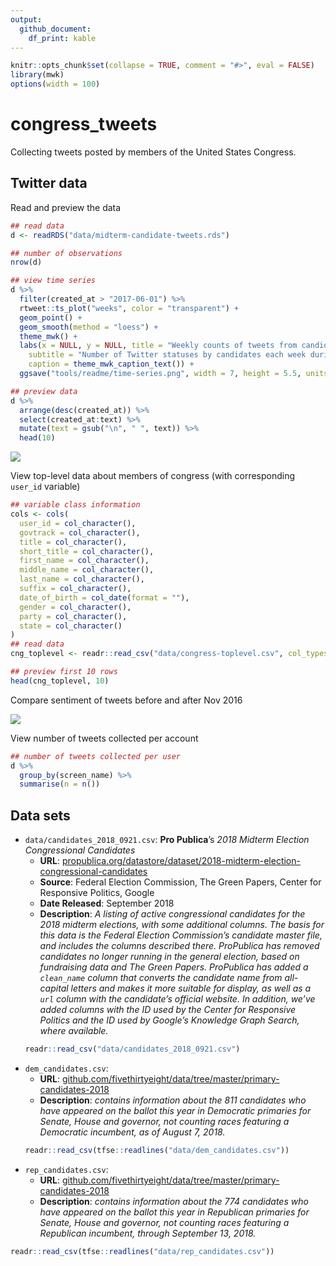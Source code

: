 ```yaml
---
output: 
  github_document:
    df_print: kable
---
```


<!-- README.md is generated from README.Rmd. Please edit that file -->

```r
knitr::opts_chunk$set(collapse = TRUE, comment = "#>", eval = FALSE)
library(mwk)
options(width = 100)
```
# congress_tweets

Collecting tweets posted by members of the United States Congress.

## Twitter data

Read and preview the data

```r
## read data
d <- readRDS("data/midterm-candidate-tweets.rds")

## number of observations
nrow(d)

## view time series
d %>% 
  filter(created_at > "2017-06-01") %>%
  rtweet::ts_plot("weeks", color = "transparent") + 
  geom_point() + 
  geom_smooth(method = "loess") + 
  theme_mwk() + 
  labs(x = NULL, y = NULL, title = "Weekly counts of tweets from candidates for U.S. Congress", 
    subtitle = "Number of Twitter statuses by candidates each week during 2018 midterm elections", 
    caption = theme_mwk_caption_text()) + 
  ggsave("tools/readme/time-series.png", width = 7, height = 5.5, units = "in")

## preview data
d %>%
  arrange(desc(created_at)) %>%
  select(created_at:text) %>%
  mutate(text = gsub("\n", " ", text)) %>%
  head(10)
```

<p style='align:center'><img src='tools/readme/time-series.png' /></p>


View top-level data about members of congress (with corresponding `user_id` variable)

```r
## variable class information
cols <- cols(
  user_id = col_character(),
  govtrack = col_character(),
  title = col_character(),
  short_title = col_character(),
  first_name = col_character(),
  middle_name = col_character(),
  last_name = col_character(),
  suffix = col_character(),
  date_of_birth = col_date(format = ""),
  gender = col_character(),
  party = col_character(),
  state = col_character()
)
## read data
cng_toplevel <- readr::read_csv("data/congress-toplevel.csv", col_types = cols)

## preview first 10 rows
head(cng_toplevel, 10)
```

Compare sentiment of tweets before and after Nov 2016

<p style='align:center'><img src='tools/readme/sent-prepost.png' /></p>

View number of tweets collected per account

```r
## number of tweets collected per user
d %>% 
  group_by(screen_name) %>%
  summarise(n = n())
```


## Data sets

+ `data/candidates_2018_0921.csv`: **Pro Publica**'s *2018 Midterm Election Congressional Candidates*
   - **URL**: [propublica.org/datastore/dataset/2018-midterm-election-congressional-candidates](https://www.propublica.org/datastore/dataset/2018-midterm-election-congressional-candidates)
   - **Source**: Federal Election Commission, The Green Papers, Center for Responsive Politics, Google
   - **Date Released**: September 2018
   - **Description**: *A listing of active congressional candidates for the 2018 midterm elections, with some additional columns. The basis for this data is the Federal Election Commission’s candidate master file, and includes the columns described there. ProPublica has removed candidates no longer running in the general election, based on fundraising data and The Green Papers. ProPublica has added a `clean_name` column that converts the candidate name from all-capital letters and makes it more suitable for display, as well as a `url` column with the candidate's official website. In addition, we’ve added columns with the ID used by the Center for Responsive Politics and the ID used by Google’s Knowledge Graph Search, where available.*
```r
readr::read_csv("data/candidates_2018_0921.csv")
```
   
+ `dem_candidates.csv`: 
   - **URL**: [github.com/fivethirtyeight/data/tree/master/primary-candidates-2018](https://github.com/fivethirtyeight/data/tree/master/primary-candidates-2018)
   - **Description**: *contains information about the 811 candidates who have appeared on the ballot this year in Democratic primaries for Senate, House and governor, not counting races featuring a Democratic incumbent, as of August 7, 2018.*
```r
readr::read_csv(tfse::readlines("data/dem_candidates.csv"))
```

+ `rep_candidates.csv`: 
   - **URL**: [github.com/fivethirtyeight/data/tree/master/primary-candidates-2018](https://github.com/fivethirtyeight/data/tree/master/primary-candidates-2018)
   - **Description**: *contains information about the 774 candidates who have appeared on the ballot this year in Republican primaries for Senate, House and governor, not counting races featuring a Republican incumbent, through September 13, 2018.*


```r
readr::read_csv(tfse::readlines("data/rep_candidates.csv"))
```
